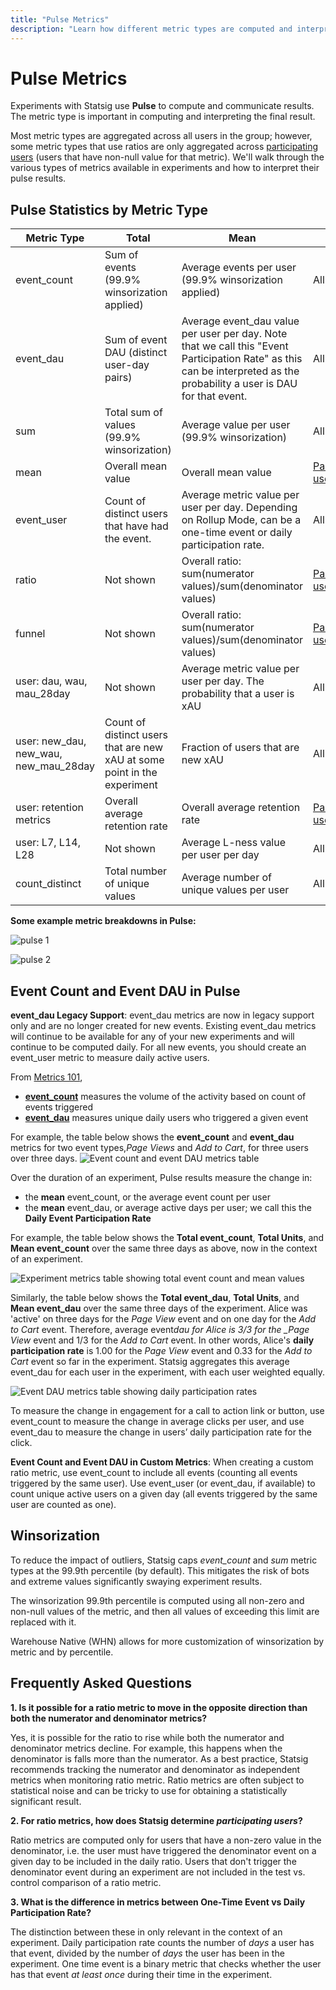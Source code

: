 ```yaml
---
title: "Pulse Metrics"
description: "Learn how different metric types are computed and interpreted in Pulse experiment results."
---
```


# Pulse Metrics

Experiments with Statsig use **Pulse** to compute and communicate results. The metric type is important in computing and interpreting the final result.

Most metric types are aggregated across all users in the group; however, some metric types that use ratios are only aggregated across [participating users](/pulse/participating-units) (users that have non-null value for that metric). We'll walk through the various types of metrics available in experiments and how to interpret their pulse results.

## Pulse Statistics by Metric Type

| Metric Type                           | Total                                                                    | Mean                                                                                                                                                                    | Units                                             |
| ------------------------------------- | ------------------------------------------------------------------------ | ----------------------------------------------------------------------------------------------------------------------------------------------------------------------- | ------------------------------------------------- |
| event_count                           | Sum of events (99.9% winsorization applied)                              | Average events per user (99.9% winsorization applied)                                                                                                                   | All users                                         |
| event_dau                             | Sum of event DAU (distinct user-day pairs)                               | Average event_dau value per user per day. Note that we call this "Event Participation Rate" as this can be interpreted as the probability a user is DAU for that event. | All users                                         |
| sum                                   | Total sum of values (99.9% winsorization)                                | Average value per user (99.9% winsorization)                                                                                                                            | All users                                         |
| mean                                  | Overall mean value                                                       | Overall mean value                                                                                                                                                      | [Participating users](/pulse/participating-units) |
| event_user                            | Count of distinct users that have had the event.                         | Average metric value per user per day. Depending on Rollup Mode, can be a one-time event or daily participation rate.                                                   | All users                                         |
| ratio                                 | Not shown                                                                | Overall ratio: sum(numerator values)/sum(denominator values)                                                                                                            | [Participating users](/pulse/participating-units) |
| funnel                                | Not shown                                                                | Overall ratio: sum(numerator values)/sum(denominator values)                                                                                                            | [Participating users](/pulse/participating-units) |
| user: dau, wau, mau_28day             | Not shown                                                                | Average metric value per user per day. The probability that a user is xAU                                                                                               | All users                                         |
| user: new_dau, new_wau, new_mau_28day | Count of distinct users that are new xAU at some point in the experiment | Fraction of users that are new xAU                                                                                                                                      | All users                                         |
| user: retention metrics               | Overall average retention rate                                           | Overall average retention rate                                                                                                                                          | [Participating users](/pulse/participating-units) |
| user: L7, L14, L28                    | Not shown                                                                | Average L-ness value per user per day                                                                                                                                   | All users                                         |
| count_distinct                        | Total number of unique values                                            | Average number of unique values per user                                                                                                                                | All users                                         |

**Some example metric breakdowns in Pulse:**

![pulse 1](https://github.com/user-attachments/assets/aa7e1063-6473-4e4e-9ca4-7074f5a0c450)

![pulse 2](https://github.com/user-attachments/assets/7b0b1d99-c720-480e-8671-f5f696485500)

## Event Count and Event DAU in Pulse

<Warning>**event_dau Legacy Support**: event_dau metrics are now in legacy support only and are no longer created for new events. Existing event_dau metrics will continue to be available for any of your new experiments and will continue to be computed daily. For all new events, you should create an event_user metric to measure daily active users.</Warning>

From [Metrics 101](/metrics/metrics-from-events),

- [**event_count**](/metrics/metrics-from-events#event-count-metric) measures the volume of the activity based on count of events triggered
- [**event_dau**](/metrics/metrics-from-events#event-dau-metric) measures unique daily users who triggered a given event

For example, the table below shows the **event_count** and **event_dau** metrics for two event types,_Page Views_ and _Add to Cart_, for three users over three days.
![Event count and event DAU metrics table](https://user-images.githubusercontent.com/1315028/187719553-c7e5c186-5dfe-4521-8bfb-1bb4b8cdb38d.png)

Over the duration of an experiment, Pulse results measure the change in:

- the **mean** event_count, or the average event count per user
- the **mean** event_dau, or average active days per user; we call this the **Daily Event Participation Rate**

For example, the table below shows the **Total event_count**, **Total Units**, and **Mean event_count** over the same three days as above, now in the context of an experiment.

![Experiment metrics table showing total event count and mean values](https://user-images.githubusercontent.com/1315028/187721781-3240ebc6-43ae-4fd8-ac44-c3493308e127.png)

Similarly, the table below shows the **Total event_dau**, **Total Units**, and **Mean event_dau** over the same three days of the experiment. Alice was 'active' on three days for the _Page View_ event and on one day for the _Add to Cart_ event. Therefore, average event*dau for Alice is 3/3 for the \_Page View* event and 1/3 for the _Add to Cart_ event. In other words, Alice's **daily participation rate** is 1.00 for the _Page View_ event and 0.33 for the _Add to Cart_ event so far in the experiment. Statsig aggregates this average event_dau for each user in the experiment, with each user weighted equally.

![Event DAU metrics table showing daily participation rates](https://user-images.githubusercontent.com/1315028/187721834-b8e94f15-f3ee-4584-924b-96e424ddcd0c.png)

To measure the change in engagement for a call to action link or button, use event_count to measure the change in average clicks per user, and use event_dau to measure the change in users’ daily participation rate for the click.

<Info>**Event Count and Event DAU in Custom Metrics**: When creating a custom ratio metric, use event_count to include all events (counting all events triggered by the same user). Use event_user (or event_dau, if available) to count unique active users on a given day (all events triggered by the same user are counted as one).</Info>

## Winsorization

To reduce the impact of outliers, Statsig caps _event_count_ and _sum_ metric types at the 99.9th percentile (by default). This mitigates the risk of bots and extreme values significantly swaying experiment results.

The winsorization 99.9th percentile is computed using all non-zero and non-null values of the metric, and then all values of exceeding this limit are replaced with it.

Warehouse Native (WHN) allows for more customization of winsorization by metric and by percentile.

## Frequently Asked Questions

**1. Is it possible for a ratio metric to move in the opposite direction than both the numerator and denominator metrics?**

Yes, it is possible for the ratio to rise while both the numerator and denominator metrics decline. For example, this happens when the denominator is falls more than the numerator. As a best practice, Statsig recommends tracking the numerator and denominator as independent metrics when monitoring ratio metric. Ratio metrics are often subject to statistical noise and can be tricky to use for obtaining a statistically significant result.

**2. For ratio metrics, how does Statsig determine _participating users_?**

Ratio metrics are computed only for users that have a non-zero value in the denominator, i.e. the user must have triggered the denominator event on a given day to be included in the daily ratio. Users that don't trigger the denominator event during an experiment are not included in the test vs. control comparison of a ratio metric.

**3. What is the difference in metrics between One-Time Event vs Daily Participation Rate?**

The distinction between these in only relevant in the context of an experiment.
Daily participation rate counts the number of _days_ a user has that event, divided by the number of _days_ the user has been in the experiment.
One time event is a binary metric that checks whether the user has that event _at least once_ during their time in the experiment.
